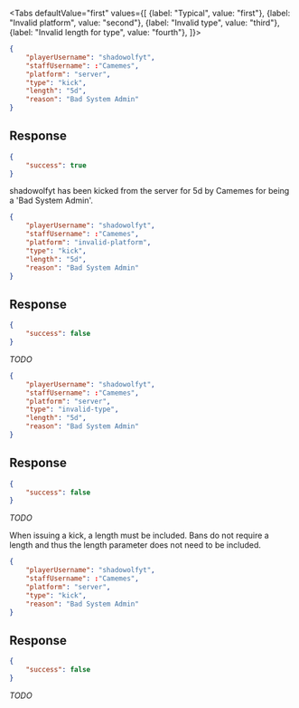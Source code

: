 <Tabs
    defaultValue="first"
    values={[
        {label: "Typical", value: "first"},
        {label: "Invalid platform", value: "second"},
        {label: "Invalid type", value: "third"},
        {label: "Invalid length for type", value: "fourth"},
    ]}>
<TabItem value="first">

```json
{
    "playerUsername": "shadowolfyt",
    "staffUsername": :"Camemes",
    "platform": "server",
    "type": "kick",
    "length": "5d",
    "reason": "Bad System Admin"
}
```

## Response

```json
{
    "success": true
}
```

shadowolfyt has been kicked from the server for 5d by Camemes for being a 'Bad
System Admin'.

</TabItem>
<TabItem value="second">

```json
{
    "playerUsername": "shadowolfyt",
    "staffUsername": :"Camemes",
    "platform": "invalid-platform",
    "type": "kick",
    "length": "5d",
    "reason": "Bad System Admin"
}
```

## Response

```json
{
    "success": false
}
```

*TODO*

</TabItem>
<TabItem value="third">

```json
{
    "playerUsername": "shadowolfyt",
    "staffUsername": :"Camemes",
    "platform": "server",
    "type": "invalid-type",
    "length": "5d",
    "reason": "Bad System Admin"
}
```

## Response

```json
{
    "success": false
}
```

*TODO*

</TabItem>
<TabItem value="fourth">

When issuing a kick, a length must be included. Bans do not require a length and
thus the length parameter does not need to be included.

```json
{
    "playerUsername": "shadowolfyt",
    "staffUsername": :"Camemes",
    "platform": "server",
    "type": "kick",
    "reason": "Bad System Admin"
}
```

## Response

```json
{
    "success": false
}
```

*TODO*

</TabItem>
</Tabs>
